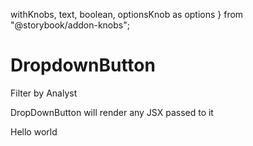   withKnobs,
  text,
  boolean,
  optionsKnob as options
} from "@storybook/addon-knobs";

<Meta title="Interactive|DropdownButton" decorators={[withKnobs]} component={DropdownButton} />

# DropdownButton

<Preview isExpanded>
  <DropdownButton>Filter by Analyst</DropdownButton>
</Preview>

<Props of={DropdownButton} />

DropDownButton will render any JSX passed to it

<Preview>
  <DropdownButton>
    <span className="fontWeight--bold fontSize--default">Hello</span> world
  </DropdownButton>
</Preview>

